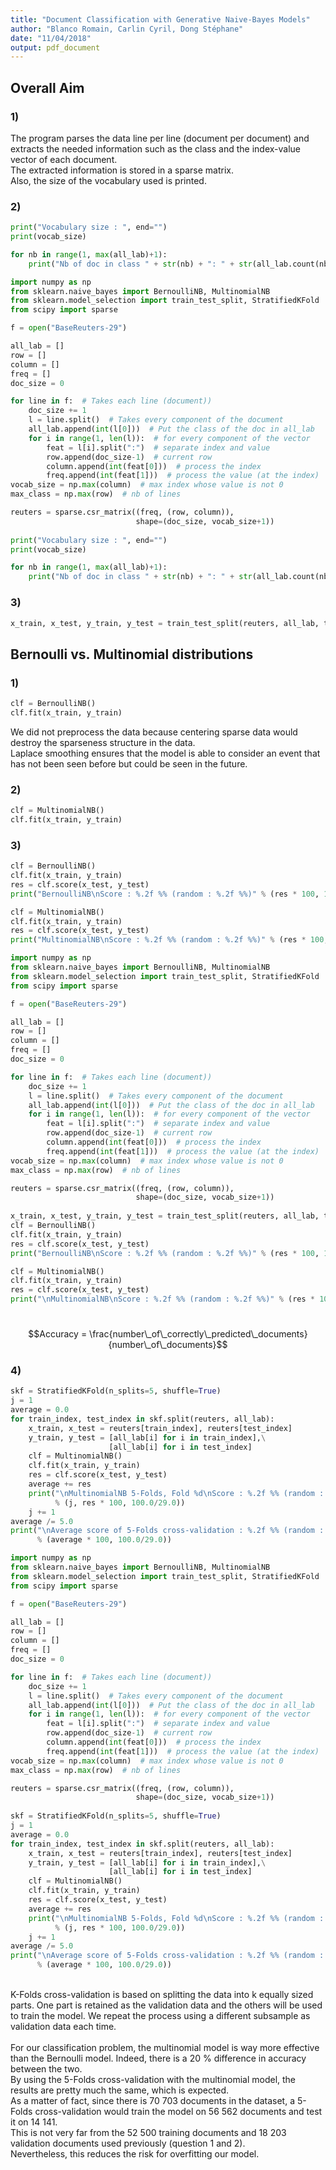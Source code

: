 ```yaml
---
title: "Document Classification with Generative Naive-Bayes Models"
author: "Blanco Romain, Carlin Cyril, Dong Stéphane"
date: "11/04/2018"
output: pdf_document
---
```


## Overall Aim

### 1)

The program parses the data line per line (document per document) and extracts the needed information such as the class and the index-value vector of each document.\
The extracted information is stored in a sparse matrix.\
Also, the size of the vocabulary used is printed.


### 2)

```python
print("Vocabulary size : ", end="")
print(vocab_size)

for nb in range(1, max(all_lab)+1):
    print("Nb of doc in class " + str(nb) + ": " + str(all_lab.count(nb)))
```

```python
import numpy as np
from sklearn.naive_bayes import BernoulliNB, MultinomialNB
from sklearn.model_selection import train_test_split, StratifiedKFold
from scipy import sparse

f = open("BaseReuters-29")

all_lab = []
row = []
column = []
freq = []
doc_size = 0

for line in f:  # Takes each line (document))
    doc_size += 1
    l = line.split()  # Takes every component of the document
    all_lab.append(int(l[0]))  # Put the class of the doc in all_lab
    for i in range(1, len(l)):  # for every component of the vector
        feat = l[i].split(":")  # separate index and value
        row.append(doc_size-1)  # current row
        column.append(int(feat[0]))  # process the index
        freq.append(int(feat[1]))  # process the value (at the index)
vocab_size = np.max(column)  # max index whose value is not 0
max_class = np.max(row)  # nb of lines

reuters = sparse.csr_matrix((freq, (row, column)),
                            shape=(doc_size, vocab_size+1))
                            
print("Vocabulary size : ", end="")
print(vocab_size)

for nb in range(1, max(all_lab)+1):
    print("Nb of doc in class " + str(nb) + ": " + str(all_lab.count(nb)))
```


### 3)

```python
x_train, x_test, y_train, y_test = train_test_split(reuters, all_lab, test_size=18203)
```


## Bernoulli vs. Multinomial distributions


### 1)

```python
clf = BernoulliNB()
clf.fit(x_train, y_train)
```


We did not preprocess the data because centering sparse data would destroy the sparseness structure in the data.\
Laplace smoothing ensures that the model is able to consider an event that has not been seen before but could be seen in the future.\


### 2)

```python
clf = MultinomialNB()
clf.fit(x_train, y_train)
```


### 3)

```python
clf = BernoulliNB()
clf.fit(x_train, y_train)
res = clf.score(x_test, y_test)
print("BernoulliNB\nScore : %.2f %% (random : %.2f %%)" % (res * 100, 100.0/29.0))

clf = MultinomialNB()
clf.fit(x_train, y_train)
res = clf.score(x_test, y_test)
print("MultinomialNB\nScore : %.2f %% (random : %.2f %%)" % (res * 100, 100.0/29.0))
```

```python
import numpy as np
from sklearn.naive_bayes import BernoulliNB, MultinomialNB
from sklearn.model_selection import train_test_split, StratifiedKFold
from scipy import sparse

f = open("BaseReuters-29")

all_lab = []
row = []
column = []
freq = []
doc_size = 0

for line in f:  # Takes each line (document))
    doc_size += 1
    l = line.split()  # Takes every component of the document
    all_lab.append(int(l[0]))  # Put the class of the doc in all_lab
    for i in range(1, len(l)):  # for every component of the vector
        feat = l[i].split(":")  # separate index and value
        row.append(doc_size-1)  # current row
        column.append(int(feat[0]))  # process the index
        freq.append(int(feat[1]))  # process the value (at the index)
vocab_size = np.max(column)  # max index whose value is not 0
max_class = np.max(row)  # nb of lines

reuters = sparse.csr_matrix((freq, (row, column)),
                            shape=(doc_size, vocab_size+1))
                  
x_train, x_test, y_train, y_test = train_test_split(reuters, all_lab, test_size=18203)
clf = BernoulliNB()
clf.fit(x_train, y_train)
res = clf.score(x_test, y_test)
print("BernoulliNB\nScore : %.2f %% (random : %.2f %%)" % (res * 100, 100.0/29.0))

clf = MultinomialNB()
clf.fit(x_train, y_train)
res = clf.score(x_test, y_test)
print("\nMultinomialNB\nScore : %.2f %% (random : %.2f %%)" % (res * 100, 100.0/29.0))
```
\
$$Accuracy = \frac{number\_of\_correctly\_predicted\_documents}{number\_of\_documents}$$

### 4)

```python
skf = StratifiedKFold(n_splits=5, shuffle=True)
j = 1
average = 0.0
for train_index, test_index in skf.split(reuters, all_lab):
    x_train, x_test = reuters[train_index], reuters[test_index]
    y_train, y_test = [all_lab[i] for i in train_index],\
                      [all_lab[i] for i in test_index]
    clf = MultinomialNB()
    clf.fit(x_train, y_train)
    res = clf.score(x_test, y_test)
    average += res
    print("\nMultinomialNB 5-Folds, Fold %d\nScore : %.2f %% (random : %.2f %%)"\
          % (j, res * 100, 100.0/29.0))
    j += 1
average /= 5.0
print("\nAverage score of 5-Folds cross-validation : %.2f %% (random : %.2f %%)"\
      % (average * 100, 100.0/29.0))
```

```python
import numpy as np
from sklearn.naive_bayes import BernoulliNB, MultinomialNB
from sklearn.model_selection import train_test_split, StratifiedKFold
from scipy import sparse

f = open("BaseReuters-29")

all_lab = []
row = []
column = []
freq = []
doc_size = 0

for line in f:  # Takes each line (document))
    doc_size += 1
    l = line.split()  # Takes every component of the document
    all_lab.append(int(l[0]))  # Put the class of the doc in all_lab
    for i in range(1, len(l)):  # for every component of the vector
        feat = l[i].split(":")  # separate index and value
        row.append(doc_size-1)  # current row
        column.append(int(feat[0]))  # process the index
        freq.append(int(feat[1]))  # process the value (at the index)
vocab_size = np.max(column)  # max index whose value is not 0
max_class = np.max(row)  # nb of lines

reuters = sparse.csr_matrix((freq, (row, column)),
                            shape=(doc_size, vocab_size+1))
                  
skf = StratifiedKFold(n_splits=5, shuffle=True)
j = 1
average = 0.0
for train_index, test_index in skf.split(reuters, all_lab):
    x_train, x_test = reuters[train_index], reuters[test_index]
    y_train, y_test = [all_lab[i] for i in train_index],\
                      [all_lab[i] for i in test_index]
    clf = MultinomialNB()
    clf.fit(x_train, y_train)
    res = clf.score(x_test, y_test)
    average += res
    print("\nMultinomialNB 5-Folds, Fold %d\nScore : %.2f %% (random : %.2f %%)"\
          % (j, res * 100, 100.0/29.0))
    j += 1
average /= 5.0
print("\nAverage score of 5-Folds cross-validation : %.2f %% (random : %.2f %%)"\
      % (average * 100, 100.0/29.0))
```
\
K-Folds cross-validation is based on splitting the data into k equally sized parts. One part is retained as the validation data and the others will be used to train the model. We repeat the process using a different subsample as validation data each time.\
\
For our classification problem, the multinomial model is way more effective than the Bernoulli model. Indeed, there is a 20 % difference in accuracy between the two.\
By using the 5-Folds cross-validation with the multinomial model, the results are pretty much the same, which is expected.\
As a matter of fact, since there is 70 703 documents in the dataset, a 5-Folds cross-validation would train the model on 56 562 documents and test it on 14 141.\
This is not very far from the 52 500 training documents and 18 203 validation documents used previously (question 1 and 2).\
Nevertheless, this reduces the risk for overfitting our model.